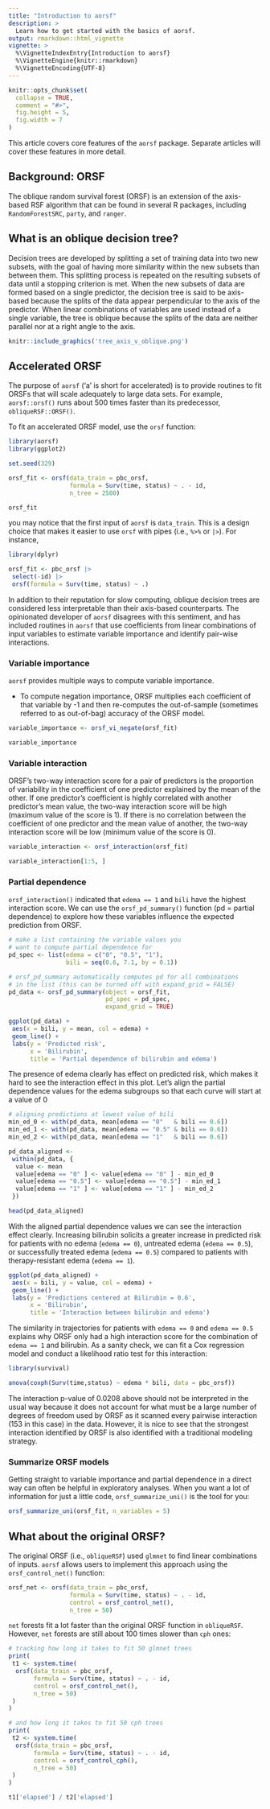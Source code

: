 ```yaml
---
title: "Introduction to aorsf"
description: >
  Learn how to get started with the basics of aorsf.
output: rmarkdown::html_vignette
vignette: >
  %\VignetteIndexEntry{Introduction to aorsf}
  %\VignetteEngine{knitr::rmarkdown}
  %\VignetteEncoding{UTF-8}
---
```


```r
knitr::opts_chunk$set(
  collapse = TRUE,
  comment = "#>",
  fig.height = 5, 
  fig.width = 7
)
```

This article covers core features of the `aorsf` package. Separate articles will cover these features in more detail. 

## Background: ORSF

The oblique random survival forest (ORSF) is an extension of the axis-based RSF algorithm that can be found in several R packages, including `RandomForestSRC`, `party`, and `ranger`. 

## What is an oblique decision tree?

Decision trees are developed by splitting a set of training data into two new subsets, with the goal of having more similarity within the new subsets than between them. This splitting process is repeated on the resulting subsets of data until a stopping criterion is met. When the new subsets of data are formed based on a single predictor, the decision tree is said to be axis-based because the splits of the data appear perpendicular to the axis of the predictor. When linear combinations of variables are used instead of a single variable, the tree is oblique because the splits of the data are neither parallel nor at a right angle to the axis. 

```r

knitr::include_graphics('tree_axis_v_oblique.png')

```

## Accelerated ORSF

The purpose of `aorsf` ('a' is short for accelerated) is to provide routines to fit ORSFs that will scale adequately to large data sets. For example, `aorsf::orsf()` runs about 500 times faster than its predecessor, `obliqueRSF::ORSF()`.

To fit an accelerated ORSF model, use the `orsf` function:

```r

library(aorsf)
library(ggplot2)

set.seed(329)

orsf_fit <- orsf(data_train = pbc_orsf, 
                 formula = Surv(time, status) ~ . - id, 
                 n_tree = 2500)

orsf_fit

```

you may notice that the first input of `aorsf` is `data_train`. This is a design choice that makes it easier to use `orsf` with pipes (i.e., `%>%` or `|>`). For instance,

```r
library(dplyr)

orsf_fit <- pbc_orsf |> 
 select(-id) |> 
 orsf(formula = Surv(time, status) ~ .)

```

In addition to their reputation for slow computing, oblique decision trees are considered less interpretable than their axis-based counterparts. The opinionated developer of `aorsf` disagrees with this sentiment, and has included routines in `aorsf` that use coefficients from linear combinations of input variables to estimate variable importance and identify pair-wise interactions.

### Variable importance

`aorsf` provides multiple ways to compute variable importance. 

- To compute negation importance, ORSF multiplies each coefficient of that variable by -1 and then re-computes the out-of-sample (sometimes referred to as out-of-bag) accuracy of the ORSF model. 

```r

variable_importance <- orsf_vi_negate(orsf_fit)

variable_importance

```


### Variable interaction

ORSF's two-way interaction score for a pair of predictors is the proportion of variability in the coefficient of one predictor explained by the mean of the other. If one predictor's coefficient is highly correlated with another predictor's mean value, the two-way interaction score will be high (maximum value of the score is 1). If there is no correlation between the coefficient of one predictor and the mean value of another, the two-way interaction score will be low (minimum value of the score is 0).

```r

variable_interaction <- orsf_interaction(orsf_fit)

variable_interaction[1:5, ]

```

### Partial dependence

`orsf_interaction()` indicated that `edema == 1` and `bili` have the highest interaction score. We can use the `orsf_pd_summary()` function (pd = partial dependence) to explore how these variables influence the expected prediction from ORSF.

```r

# make a list containing the variable values you
# want to compute partial dependence for
pd_spec <- list(edema = c("0", "0.5", "1"),
                bili = seq(0.6, 7.1, by = 0.1))

# orsf_pd_summary automatically computes pd for all combinations
# in the list (this can be turned off with expand_grid = FALSE)
pd_data <- orsf_pd_summary(object = orsf_fit, 
                           pd_spec = pd_spec,
                           expand_grid = TRUE)

ggplot(pd_data) +
 aes(x = bili, y = mean, col = edema) +
 geom_line() + 
 labs(y = 'Predicted risk',
      x = 'Bilirubin',
      title = 'Partial dependence of bilirubin and edema')

```

The presence of edema clearly has effect on predicted risk, which makes it hard to see the interaction effect in this plot. Let's align the partial dependence values for the edema subgroups so that each curve will start at a value of 0 

```r

# aligning predictions at lowest value of bili
min_ed_0 <- with(pd_data, mean[edema == "0"   & bili == 0.6])
min_ed_1 <- with(pd_data, mean[edema == "0.5" & bili == 0.6])
min_ed_2 <- with(pd_data, mean[edema == "1"   & bili == 0.6])

pd_data_aligned <-
 within(pd_data, {
  value <- mean
  value[edema == "0" ] <- value[edema == "0" ] - min_ed_0
  value[edema == "0.5"] <- value[edema == "0.5"] - min_ed_1
  value[edema == "1" ] <- value[edema == "1" ] - min_ed_2
 })

head(pd_data_aligned)


```

With the aligned partial dependence values we can see the interaction effect clearly. Increasing bilirubin solicits a greater increase in predicted risk for patients with no edema (`edema == 0`), untreated edema (`edema == 0.5`), or successfully treated edema (`edema == 0.5`) compared to patients with therapy-resistant edema (`edema == 1`). 

```r

ggplot(pd_data_aligned) +
 aes(x = bili, y = value, col = edema) +
 geom_line() + 
 labs(y = 'Predictions centered at Bilirubin = 0.6',
      x = 'Bilirubin',
      title = 'Interaction between bilirubin and edema')

```

The similarity in trajectories for patients with `edema == 0` and `edema == 0.5` explains why ORSF only had a high interaction score for the combination of `edema == 1` and bilirubin. As a sanity check, we can fit a Cox regression model and conduct a likelihood ratio test for this interaction: 

```r

library(survival)

anova(coxph(Surv(time,status) ~ edema * bili, data = pbc_orsf))

```

The interaction p-value of 0.0208 above should not be interpreted in the usual way because it does not account for what must be a large number of degrees of freedom used by ORSF as it scanned every pairwise interaction (153 in this case) in the data. However, it is nice to see that the strongest interaction identified by ORSF is also identified with a traditional modeling strategy.

### Summarize ORSF models

Getting straight to variable importance and partial dependence in a direct way can often be helpful in exploratory analyses. When you want a lot of information for just a little code, `orsf_summarize_uni()` is the tool for you:

```r
orsf_summarize_uni(orsf_fit, n_variables = 5)
```


## What about the original ORSF?

The original ORSF (i.e., `obliqueRSF`) used `glmnet` to find linear combinations of inputs. `aorsf` allows users to implement this approach using the `orsf_control_net()` function: 

```r

orsf_net <- orsf(data_train = pbc_orsf, 
                 formula = Surv(time, status) ~ . - id, 
                 control = orsf_control_net(),
                 n_tree = 50)

```

`net` forests fit a lot faster than the original ORSF function in `obliqueRSF`. However, `net` forests are still about 100 times slower than `cph` ones:

```r

# tracking how long it takes to fit 50 glmnet trees
print(
 t1 <- system.time(
  orsf(data_train = pbc_orsf, 
       formula = Surv(time, status) ~ . - id, 
       control = orsf_control_net(),
       n_tree = 50)
 )
)

# and how long it takes to fit 50 cph trees
print(
 t2 <- system.time(
  orsf(data_train = pbc_orsf, 
       formula = Surv(time, status) ~ . - id, 
       control = orsf_control_cph(),
       n_tree = 50)
 )
)

t1['elapsed'] / t2['elapsed']


```




